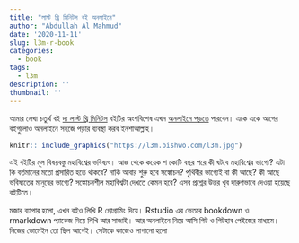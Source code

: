 ```yaml
---
title: "লাস্ট থ্রি মিনিটস বই অনলাইনে"
author: "Abdullah Al Mahmud"
date: '2020-11-11'
slug: l3m-r-book
categories:
  - book
tags:
  - l3m
description: ''
thumbnail: ''
---
```



আমার লেখা চতুর্থ বই [দ্য লাস্ট থ্রি মিনিটস](https://www.facebook.com/last3minutes) বইটির অংশবিশেষ এখন [অনলাইনে পড়তে](https://l3m.bishwo.com/) পারবেন। একে একে আগের বইগুলোও অনলাইনে সহজে পড়ার ব্যবস্থা করব ইনশাআল্লাহ। 

```r
knitr:: include_graphics("https://l3m.bishwo.com/l3m.jpg")
```

এই বইটির মূল বিষয়বস্তু মহাবিশ্বের ভবিষ্যৎ। আজ থেকে কয়েক শ কোটি বছর পরে কী ঘটবে মহাবিশ্বের ভাগ্যে? এটা কি বর্তমানের মতো প্রসারিত হতে থাকবে? নাকি আবার শুরু হবে সঙ্কোচন? পৃথিবীর ভাগ্যেই বা কী আছে? কী আছে ভবিষ্যতের মানুষের ভাগ্যে? সঙ্কোচনশীল মহাবিশ্বটা দেখতে কেমন হবে? এসব প্রশ্নের উত্তর খুব দারুণভাবে দেওয়া হয়েছে বইটিতে।

মজার ব্যাপার হলো, এখন বইও লিখি R প্রোগ্রামিং দিয়ে। Rstudio এর ভেতরে bookdown ও rmarkdown প্যাকেজ দিয়ে লিখি আর সাজাই। আর অনলাইনে নিয়ে আসি গিট ও গিটহাব পেইজের মাধ্যমে। নিজের ডোমেইন তো ছিল আগেই। সেটাকে কাজেও লাগানো হলো